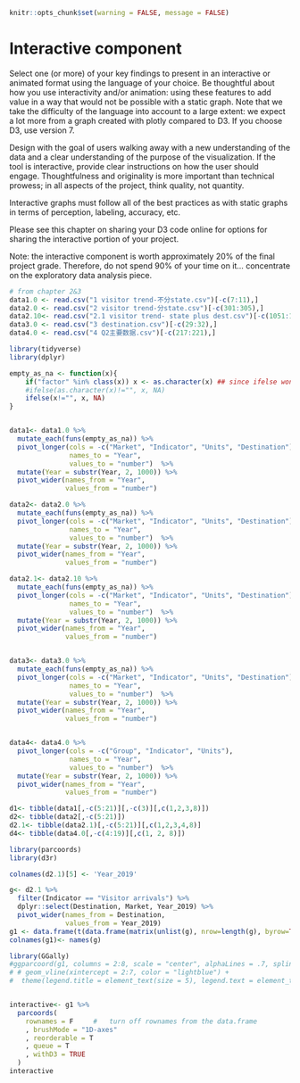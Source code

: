 
```r
knitr::opts_chunk$set(warning = FALSE, message = FALSE)
```

# Interactive component

Select one (or more) of your key findings to present in an interactive or animated format using the language of your choice. Be thoughtful about how you use interactivity and/or animation: using these features to add value in a way that would not be possible with a static graph. Note that we take the difficulty of the language into account to a large extent: we expect a lot more from a graph created with plotly compared to D3. If you choose D3, use version 7. 

Design with the goal of users walking away with a new understanding of the data and a clear understanding of the purpose of the visualization. If the tool is interactive, provide clear instructions on how the user should engage. Thoughtfulness and originality is more important than technical prowess; in all aspects of the project, think quality, not quantity. 

Interactive graphs must follow all of the best practices as with static graphs in terms of perception, labeling, accuracy, etc.

Please see  this chapter on sharing your D3 code online for options for sharing the interactive portion of your project. 

Note: the interactive component is worth approximately 20% of the final project grade. Therefore, do not spend 90% of your time on it… concentrate on the exploratory data analysis piece.

```r
# from chapter 2&3
data1.0 <- read.csv("1 visitor trend-不分state.csv")[-c(7:11),]
data2.0 <- read.csv("2 visitor trend-分state.csv")[-c(301:305),]
data2.10<- read.csv("2.1 visitor trend- state plus dest.csv")[-c(1051:1054),]
data3.0 <- read.csv("3 destination.csv")[-c(29:32),]
data4.0 <- read.csv("4 Q2主要数据.csv")[-c(217:221),]

library(tidyverse)
library(dplyr)

empty_as_na <- function(x){
    if("factor" %in% class(x)) x <- as.character(x) ## since ifelse wont work with factors
    #ifelse(as.character(x)!="", x, NA)
    ifelse(x!="", x, NA)
}


data1<- data1.0 %>% 
  mutate_each(funs(empty_as_na)) %>%
  pivot_longer(cols = -c("Market", "Indicator", "Units", "Destination"),
               names_to = "Year",
               values_to = "number")  %>%
  mutate(Year = substr(Year, 2, 1000)) %>%
  pivot_wider(names_from = "Year",
              values_from = "number")

data2<- data2.0 %>% 
  mutate_each(funs(empty_as_na)) %>%
  pivot_longer(cols = -c("Market", "Indicator", "Units", "Destination"),
               names_to = "Year",
               values_to = "number")  %>%
  mutate(Year = substr(Year, 2, 1000)) %>%
  pivot_wider(names_from = "Year",
              values_from = "number")

data2.1<- data2.10 %>% 
  mutate_each(funs(empty_as_na)) %>%
  pivot_longer(cols = -c("Market", "Indicator", "Units", "Destination"),
               names_to = "Year",
               values_to = "number")  %>%
  mutate(Year = substr(Year, 2, 1000)) %>%
  pivot_wider(names_from = "Year",
              values_from = "number")


data3<- data3.0 %>% 
  mutate_each(funs(empty_as_na)) %>%
  pivot_longer(cols = -c("Market", "Indicator", "Units", "Destination"),
               names_to = "Year",
               values_to = "number")  %>%
  mutate(Year = substr(Year, 2, 1000)) %>%
  pivot_wider(names_from = "Year",
              values_from = "number")


data4<- data4.0 %>%
  pivot_longer(cols = -c("Group", "Indicator", "Units"),
               names_to = "Year",
               values_to = "number")  %>%
  mutate(Year = substr(Year, 2, 1000)) %>%
  pivot_wider(names_from = "Year",
              values_from = "number")

d1<- tibble(data1[,-c(5:21)][,-c(3)][,c(1,2,3,8)])
d2<- tibble(data2[,-c(5:21)]) 
d2.1<- tibble(data2.1)[,-c(5:21)][,c(1,2,3,4,8)]
d4<- tibble(data4.0[,-c(4:19)][,c(1, 2, 8)])
```

```r

library(parcoords)  
library(d3r)

colnames(d2.1)[5] <- 'Year_2019'

g<- d2.1 %>%
  filter(Indicator == "Visitor arrivals") %>%
  dplyr::select(Destination, Market, Year_2019) %>%
  pivot_wider(names_from = Destination,
              values_from = Year_2019) 
g1 <- data.frame(t(data.frame(matrix(unlist(g), nrow=length(g), byrow=TRUE))))
colnames(g1)<- names(g)

library(GGally)
#ggparcoord(g1, columns = 2:8, scale = "center", alphaLines = .7, splineFactor = 10, groupColumn = 1) +
# # geom_vline(xintercept = 2:7, color = "lightblue") +
#  theme(legend.title = element_text(size = 5), legend.text = element_text(size = 5))


interactive<- g1 %>%
  parcoords(  
    rownames = F     #   turn off rownames from the data.frame  
    , brushMode = "1D-axes"  
    , reorderable = T  
    , queue = T  
    , withD3 = TRUE     
  )
interactive

```
